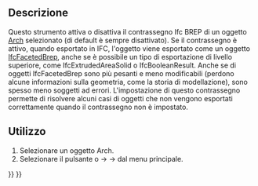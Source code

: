 <languages/>

<div class="mw-translate-fuzzy">
{{Docnav/it
|[[Arch_Check/it|Controlla]]
|[[Arch_3Views/it|3 viste da mesh]]
|[[Arch_Workbench/it|Arch]]
|IconL=Arch_Check.svg
|IconR=Arch_3Views.svg
|IconC=Workbench_Arch.svg
}}
</div>

{{VeryImportantMessage|THIS COMMAND IS PART OF THE INTEGRATED [[BIM_Workbench|BIM WORKBENCH]] IN V1.0<br>
This page has been updated for that version.}}

<div class="mw-translate-fuzzy">
{{GuiCommand/it
|Name=Arch ToggleIfcBrepFlag
|Name/it=Attiva/Disattiva flag Ifc Brep
|MenuLocation=Arch → Utilità → Attiva/Disattiva flag Ifc Brep
|Workbenches=[[Arch_Workbench/it|Arch]]
|SeeAlso=[[Arch_IfcExplorer/it|Esplora Ifc]], [[Arch_IFC/it|File IFC]]
}}
</div>

<span id="Description"></span>
==Descrizione==

<div class="mw-translate-fuzzy">
Questo strumento attiva o disattiva il contrassegno Ifc BREP di un oggetto [[Arch_Workbench/it|Arch]]  selezionato (di default è sempre disattivato). Se il contrassegno è attivo, quando esportato in IFC, l'oggetto viene esportato come un oggetto [http://www.buildingsmart-tech.org/ifc/IFC4/final/html/schema/ifcgeometricmodelresource/lexical/ifcfacetedbrep.htm IfcFacetedBrep], anche se è possibile un tipo di esportazione di livello superiore, come IfcExtrudedAreaSolid o IfcBooleanResult. Anche se di oggetti IfcFacetedBrep sono più pesanti e meno modificabili (perdono alcune informazioni sulla geometria, come la storia di modellazione), sono spesso meno soggetti ad errori. L'impostazione di questo contrassegno permette di risolvere alcuni casi di oggetti che non vengono esportati correttamente quando il contrassegno non è impostato.
</div>

<span id="Usage"></span>
==Utilizzo== 

<div class="mw-translate-fuzzy">
# Selezionare un oggetto Arch.
# Selezionare il pulsante {{KEY|[[Image:Arch ToggleIfcBrepFlag.svg|16px]]}} o {{KEY|Arch}} → {{KEY|Utilità}} → {{KEY|[[Image:Arch ToggleIfcBrepFlag.svg|16px]] [[Arch_ToggleIfcBrepFlag/it|Attiva/Disattiva flag Ifc Brep]]}} dal menu principale.
</div>


<div class="mw-translate-fuzzy">
{{Docnav/it
|[[Arch_Check/it|Controlla]]
|[[Arch_3Views/it|3 viste da mesh]]
|[[Arch_Workbench/it|Arch]]
|IconL=Arch_Check.svg
|IconR=Arch_3Views.svg
|IconC=Workbench_Arch.svg
}}
</div>

{{BIM_Tools_navi{{#translation:}}}}
{{Userdocnavi{{#translation:}}}}